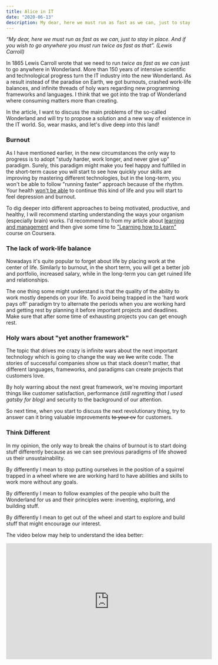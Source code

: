 ```yaml
---
title: Alice in IT
date: "2020-06-13"
description: My dear, here we must run as fast as we can, just to stay in place. And if you wish to go anywhere you must run twice as fast as that. (Lewis Carroll)
---
```


_“My dear, here we must run as fast as we can, just to stay in place. And if you wish to go anywhere you must run twice as fast as that”. (Lewis Carroll)_

In 1865 Lewis Carroll wrote that we need to run _twice as fast as we can_ just to go anywhere in Wonderland. More than 150 years of intensive scientific and technological progress turn the IT industry into the new Wonderland. As a result instead of the paradise on Earth, we got burnouts, crashed work-life balances, and infinite threads of holy wars regarding new programming frameworks and languages. I think that we got into the trap of Wonderland where consuming matters more than creating.

In the article, I want to discuss the main problems of the so-called Wonderland and will try to propose a solution and a new way of existence in the IT world. So, wear masks, and let's dive deep into this land!

### Burnout

As I have mentioned earlier, in the new circumstances the only way to progress is to adopt "study harder, work longer, and never give up" paradigm. Surely, this paradigm might make you feel happy and fulfilled in the short-term cause you will start to see how quickly your skills are improving by mastering different technologies, but in the long-term, you won't be able to follow "running faster" approach because of the rhythm. Your health [won't be able](https://tonsky.livejournal.com/317265.html) to continue this kind of life and you will start to feel depression and burnout.

To dig deeper into different approaches to being motivated, productive, and healthy, I will recommend starting understanding the ways your organism (especially brain) works. I'd recommend to from my article about [learning and management](../self-management-tips/) and then give some time to ["Learning how to Learn"](https://www.coursera.org/learn/learning-how-to-learn/) course on Coursera.

### The lack of work-life balance

Nowadays it's quite popular to forget about life by placing work at the center of life. Similarly to burnout, in the short term, you will get a better job and portfolio, increased salary, while in the long-term you can get ruined life and relationships.

The one thing some might understand is that the quality of the ability to work mostly depends on your life. To avoid being trapped in the 'hard work pays off' paradigm try to alternate the periods when you are working hard and getting rest by planning it before important projects and deadlines. Make sure that after some time of exhausting projects you can get enough rest.

### Holy wars about "yet another framework"

The topic that drives me crazy is infinite wars about the next important technology which is going to change the way we <del>live</del> write code. The stories of successful companies show us that stack doesn't matter, that different languages, frameworks, and paradigms can create projects that customers love.

By holy warring about the next great framework, we're moving important things like customer satisfaction, performance _(still regretting that I used gatsby for blog)_ and security to the background of our attention.

So next time, when you start to discuss the next revolutionary thing, try to answer can it bring valuable improvements <del>to your cv</del> for customers.

### Think Different

In my opinion, the only way to break the chains of burnout is to start doing stuff differently because as we can see previous paradigms of life showed us their unsustainability.

By differently I mean to stop putting ourselves in the position of a squirrel trapped in a wheel where we are working hard to have abilities and skills to work more without any goals.

By differently I mean to follow examples of the people who built the Wonderland for us and their principles were: inventing, exploring, and building stuff.

By differently I mean to get out of the wheel and start to explore and build stuff that might encourage our interest.

The video below may help to understand the idea better:

<iframe
  width="560"
  height="315"
  src="https://www.youtube.com/embed/GEPhLqwKo6g"
  frameBorder="0"
  allow="accelerometer; autoplay; encrypted-media; gyroscope; picture-in-picture"
  allowfullscreen
/>

## Additional Materials

- [Steve Jobs at MIT](https://youtu.be/Gk-9Fd2mEnI)
- [Как устроена IT-столица мира / Russian Silicon Valley (English subs)](https://youtu.be/9lO06Zxhu88)

